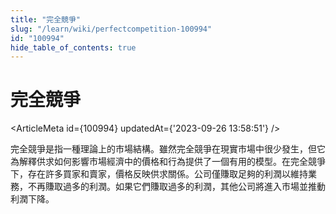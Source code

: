 ```yaml
---
title: "完全競爭"
slug: "/learn/wiki/perfectcompetition-100994"
id: "100994"
hide_table_of_contents: true
---
```



# 完全競爭

<ArticleMeta id={100994} updatedAt={'2023-09-26 13:58:51'} />
<div className='border-solid border-b border-t-0 my-4 border-[var(--ifm-color-gray-300)]' />

完全競爭是指一種理論上的市場結構。雖然完全競爭在現實市場中很少發生，但它為解釋供求如何影響市場經濟中的價格和行為提供了一個有用的模型。在完全競爭下，存在許多買家和賣家，價格反映供求關係。公司僅賺取足夠的利潤以維持業務，不再賺取過多的利潤。如果它們賺取過多的利潤，其他公司將進入市場並推動利潤下降。
